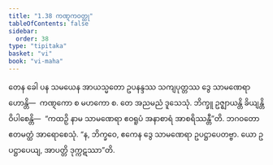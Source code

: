 ```yaml
---
title: "1.38 ကဏ္ဋကဝတ္ထု"
tableOfContents: false
sidebar:
  order: 38
type: "tipitaka"
basket: "vi"
book: "vi-maha"
---
```



<DynamicBreadcrumb />

<Division number="101" book="vi-maha" e="ch" v="3" p="110">

<Paragraph number="442" book="vi-maha">
တေန ခေါ ပန သမယေန အာယသ္မတော ဥပနန္ဒဿ သကျပုတ္တဿ ဒွေ သာမဏေရာ ဟောန္တိ—  ကဏ္ဋကော စ မဟကော စ. တေ အညမညံ ဒူသေသုံ. ဘိက္ခူ ဥဇ္ဈာယန္တိ ခိယျန္တိ ဝိပါစေန္တိ—  “ကထဉှိ နာမ သာမဏေရာ ဧဝရူပံ အနာစာရံ အာစရိဿန္တီ”တိ. ဘဂဝတော ဧတမတ္ထံ အာရောစေသုံ. “န, ဘိက္ခဝေ, ဧကေန ဒွေ သာမဏေရာ ဥပဋ္ဌာပေတဗ္ဗာ. ယော ဥပဋ္ဌာပေယျ, အာပတ္တိ ဒုက္ကဋဿာ”တိ.
</Paragraph>
</Division>